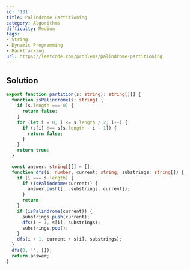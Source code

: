 ```yaml
---
id: '131'
title: Palindrome Partitioning
category: Algorithms
difficulty: Medium
tags:
- String
- Dynamic Programming
- Backtracking
url: https://leetcode.com/problems/palindrome-partitioning
---
```


## Solution

```typescript filename="solution.ts" copy
export function partition(s: string): string[][] {
  function isPalindrome(s: string) {
    if (s.length === 0) {
      return false;
    }
    for (let i = 0; i <= s.length / 2; i++) {
      if (s[i] !== s[s.length - i - 1]) {
        return false;
      }
    }
    return true;
  }

  const answer: string[][] = [];
  function dfs(i: number, current: string, substrings: string[]) {
    if (i === s.length) {
      if (isPalindrome(current)) {
        answer.push([...substrings, current]);
      }
      return;
    }
    if (isPalindrome(current)) {
      substrings.push(current);
      dfs(i + 1, s[i], substrings);
      substrings.pop();
    }
    dfs(i + 1, current + s[i], substrings);
  }
  dfs(0, '', []);
  return answer;
}
```

